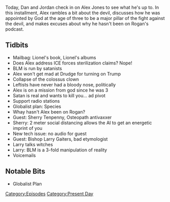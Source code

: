 {{DEFAULTSORT:
    #_EPISODE_0482:September 15, 2020
}}{{Episode
    | title           = September 15, 2020
    | caption         = Listen to this episode on [https://knowledgefight.libsyn.com/482-september-15-2020 Libsyn] [https://open.spotify.com/episode/5rRwGdsVD2ePJYbC0krEtv Spotify], Read the [[Transcript/482: September 15, 2020|Unofficial Transcript]]
    | episodeNumber   = 482
    | length          = 01:11:14
    | airDate         = September 16, 2020
    | coverageDate    = September 15, 2020
    | episodeType     = [[:Category:Present Day|Present Day]]
    | appearance      = [[Lionel]], [[Sherry Tenpenny]], [[Larry Gaiters]]
    | previousEpisode = [[481: September 13, 2012]]
    | nextEpisode     = [[483: September 17, 2020]]
}}

{{Stub}}

Today, Dan and Jordan check in on Alex Jones to see what he's up to.  In this installment, Alex rambles a bit about the devil, discusses how he was appointed by God at the age of three to be a major pillar of the fight against the devil, and makes excuses about why he hasn't been on Rogan's podcast.

==Tidbits==

*Mailbag: Lionel's book, Lionel's albums
*Does Alex address ICE forces sterilization claims? Nope!
*BLM is run by satanists
*Alex won't get mad at Drudge for turning on Trump
*Collapse of the colossus clown
*Leftists have never had a bloody nose, politically
*Alex is on a mission from god since he was 3
*Satan is real and wants to kill you... ad pivot
*Support radio stations
*Globalist plan: Species
*Whay hasn't Alex been on Rogan?
*Guest: Sherry Tenpenny, Osteopath antivaxxer
*Sherry: 2 meter social distancing allows the AI to get an energetic imprint of you
*New tech issue: no audio for guest
*Guest: Bishop Larry Gaiters, bad etymologist
*Larry talks witches
*Larry: BLM is a 3-fold manipulation of reality
*Voicemails

==Notable Bits==

*Globalist Plan

[[Category:Episodes]]
[[Category:Present Day]]

